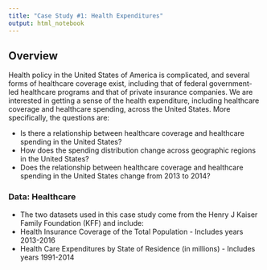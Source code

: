```yaml
---
title: "Case Study #1: Health Expenditures"
output: html_notebook
---
```


## Overview

Health policy in the United States of America is complicated, and several forms of healthcare coverage exist, including that of federal government-led healthcare programs and that of private insurance companies. We are interested in getting a sense of the health expenditure, including healthcare coverage and healthcare spending, across the United States. More specifically, the questions are:

- Is there a relationship between healthcare coverage and healthcare spending in the United States?
- How does the spending distribution change across geographic regions in the United States?
- Does the relationship between healthcare coverage and healthcare spending in the United States change from 2013 to 2014?

### Data: Healthcare

- The two datasets used in this case study come from the Henry J Kaiser Family Foundation (KFF) and include:
- Health Insurance Coverage of the Total Population - Includes years 2013-2016
- Health Care Expenditures by State of Residence (in millions) - Includes years 1991-2014